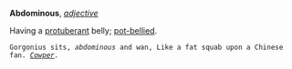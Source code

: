 '''Abdominous''', ''[[adjective (part of speech)|adjective]]''

Having a [[protuberant]] belly; [[pot-bellied]].

<code>Gorgonius sits, ''abdominous'' and wan, Like a fat squab upon a Chinese fan. ''[[Cowper (source)|Cowper]].''</code>